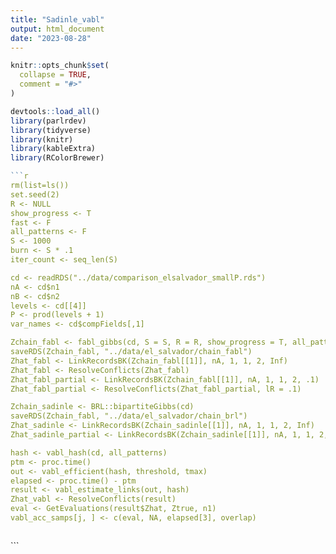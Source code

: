 ```yaml
---
title: "Sadinle_vabl"
output: html_document
date: "2023-08-28"
---
```


```r
knitr::opts_chunk$set(
  collapse = TRUE,
  comment = "#>"
)

devtools::load_all()
library(parlrdev)
library(tidyverse)
library(knitr)
library(kableExtra)
library(RColorBrewer)
```

```r
```r
rm(list=ls())
set.seed(2)
R <- NULL
show_progress <- T
fast <- F
all_patterns <- F
S <- 1000
burn <- S * .1
iter_count <- seq_len(S)

cd <- readRDS("../data/comparison_elsalvador_smallP.rds")
nA <- cd$n1
nB <- cd$n2
levels <- cd[[4]]
P <- prod(levels + 1) 
var_names <- cd$compFields[,1]

Zchain_fabl <- fabl_gibbs(cd, S = S, R = R, show_progress = T, all_patterns = FALSE)
saveRDS(Zchain_fabl, "../data/el_salvador/chain_fabl")
Zhat_fabl <- LinkRecordsBK(Zchain_fabl[[1]], nA, 1, 1, 2, Inf)
Zhat_fabl <- ResolveConflicts(Zhat_fabl)
Zhat_fabl_partial <- LinkRecordsBK(Zchain_fabl[[1]], nA, 1, 1, 2, .1)
Zhat_fabl_partial <- ResolveConflicts(Zhat_fabl_partial, lR = .1)

Zchain_sadinle <- BRL::bipartiteGibbs(cd)
saveRDS(Zchain_fabl, "../data/el_salvador/chain_brl")
Zhat_sadinle <- LinkRecordsBK(Zchain_sadinle[[1]], nA, 1, 1, 2, Inf)
Zhat_sadinle_partial <- LinkRecordsBK(Zchain_sadinle[[1]], nA, 1, 1, 2, .1)

hash <- vabl_hash(cd, all_patterns)
ptm <- proc.time()
out <- vabl_efficient(hash, threshold, tmax)
elapsed <- proc.time() - ptm
result <- vabl_estimate_links(out, hash)
Zhat_vabl <- ResolveConflicts(result)
eval <- GetEvaluations(result$Zhat, Ztrue, n1)
vabl_acc_samps[j, ] <- c(eval, NA, elapsed[3], overlap)



```
```

